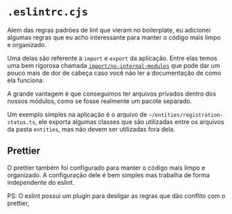# `.eslintrc.cjs`

Alem das regras padrões de lint que vieram no boilerplate, eu adicionei algumas regras que eu
acho interessante para manter o código mais limpo e organizado.

Uma delas são referente a `import` e `export` da aplicação. Entre elas temos uma bem rigorosa chamada
[`import/no-internal-modules`](https://github.com/import-js/eslint-plugin-import/blob/main/docs/rules/no-internal-modules.md)
que pode dar um pouco mais de dor de cabeça caso você não ler a documentação de
como ela funciona.

A grande vantagem é que conseguimos ter arquivos privados dentro dos nossos
módulos, como se fosse realmente um pacote separado.

Um exemplo simples na aplicação é o arquivo de `~/entities/registration-status.ts`,
ele exporta algumas classes que são utilizadas entre os arquivos da pasta `entities`,
mas não devem ser utilizadas fora dela.

## Prettier

O prettier também foi configurado para manter o código mais limpo e organizado.
A configuração dele é bem simples mas trabalha de forma independente do eslint.

PS: O eslint possui um plugin para desligar as regras que dão conflito com o prettier,